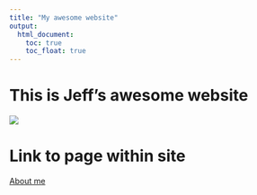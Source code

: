```yaml
---
title: "My awesome website"
output: 
  html_document:
    toc: true
    toc_float: true
---
```


# This is Jeff's awesome website


![](https://media.giphy.com/media/drXGoW1iudhKw/giphy.gif)

# Link to page within site
[About me](about.html)